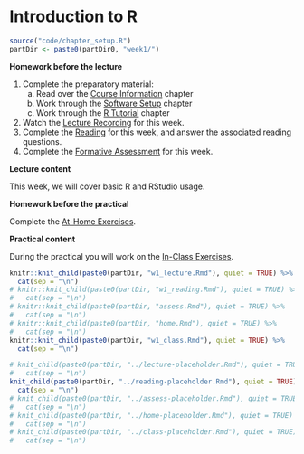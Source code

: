 # Introduction to R

```r
source("code/chapter_setup.R")
partDir <- paste0(partDir0, "week1/")
```

**Homework before the lecture**

1. Complete the preparatory material:
    a. Read over the [Course Information](index.html) chapter
    a. Work through the [Software Setup](software-setup.html) chapter
    a. Work through the [R Tutorial](r-tutorial.html) chapter
1. Watch the [Lecture Recording](lecture.html) for this week.
1. Complete the [Reading](reading.html) for this week, and answer the associated 
reading questions.
1. Complete the [Formative Assessment](formative-assessment.html) for this week.

**Lecture content**

This week, we will cover basic R and RStudio usage.

**Homework before the practical**

Complete the [At-Home Exercises](at-home-exercises.html). 

**Practical content**

During the practical you will work on the [In-Class Exercises](in-class-exercises.html).

```r
knitr::knit_child(paste0(partDir, "w1_lecture.Rmd"), quiet = TRUE) %>%
  cat(sep = "\n")
# knitr::knit_child(paste0(partDir, "w1_reading.Rmd"), quiet = TRUE) %>%
#   cat(sep = "\n")
# knitr::knit_child(paste0(partDir, "assess.Rmd"), quiet = TRUE) %>%
#   cat(sep = "\n")
# knitr::knit_child(paste0(partDir, "home.Rmd"), quiet = TRUE) %>%
#   cat(sep = "\n")
knitr::knit_child(paste0(partDir, "w1_class.Rmd"), quiet = TRUE) %>%
  cat(sep = "\n")
```

```r
# knit_child(paste0(partDir, "../lecture-placeholder.Rmd"), quiet = TRUE) %>%
#   cat(sep = "\n")
knit_child(paste0(partDir, "../reading-placeholder.Rmd"), quiet = TRUE) %>%
  cat(sep = "\n")
# knit_child(paste0(partDir, "../assess-placeholder.Rmd"), quiet = TRUE) %>%
#   cat(sep = "\n")
# knit_child(paste0(partDir, "../home-placeholder.Rmd"), quiet = TRUE) %>%
#   cat(sep = "\n")
# knit_child(paste0(partDir, "../class-placeholder.Rmd"), quiet = TRUE) %>%
#   cat(sep = "\n")
```
